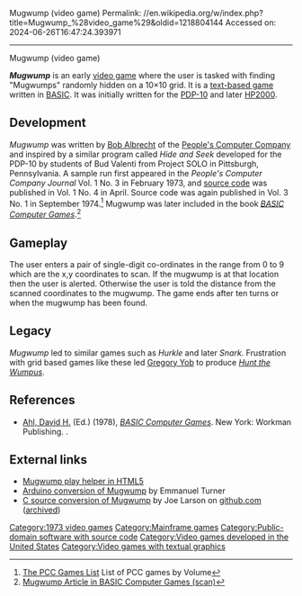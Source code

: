 Mugwump (video game)
Permalink: //en.wikipedia.org/w/index.php?title=Mugwump_%28video_game%29&oldid=1218804144
Accessed on: 2024-06-26T16:47:24.393971



------
Mugwump (video game)
{{short description|1973 video game}}
{{Infobox video game
| title          = Mugwump
| developer      = Bud Valenti (and students)<br />[[Bob Albrecht]]
| publisher      =  
| image          = Mugwump video game screenshot.jpg
| caption        = 
| series         =
| engine         =
| released       = April 1973
| genre          = [[Strategy game]]
| modes          = [[Single-player]]
| platforms      = [[BASIC]]
}}

'''''Mugwump''''' is an early [[video game]] where the user is tasked with finding "Mugwumps" randomly hidden on a 10×10 grid. It is a [[text-based game]] written in [[BASIC]]. It was initially written for the [[PDP-10]] and later [[HP2000]].

== Development ==
''Mugwump'' was written by [[Bob Albrecht]] of the [[People's Computer Company]] and inspired by a similar program called ''Hide and Seek'' developed for the PDP-10 by students of Bud Valenti from Project SOLO in Pittsburgh, Pennsylvania. A sample run first appeared in the ''People's Computer Company Journal'' Vol. 1 No. 3 in February 1973, and [[source code]] was published in Vol. 1 No. 4 in April. Source code was again published in Vol. 3 No. 1 in September 1974.<ref>[http://www.svipx.com/pcc/gameslist.html The PCC Games List] List of PCC games by Volume</ref> Mugwump was later included in the book ''[[BASIC Computer Games]]''.<ref>[http://www.atariarchives.org/basicgames/showpage.php?page=114 Mugwump Article in BASIC Computer Games (scan)]</ref>

== Gameplay ==
The user enters a pair of single-digit co-ordinates in the range from 0 to 9 which are the x,y coordinates to scan. If the mugwump is at that location then the user is alerted. Otherwise the user is told the distance from the scanned coordinates to the mugwump. The game ends after ten turns or when the mugwump has been found.

== Legacy ==
''Mugwump'' led to similar games such as ''Hurkle'' and later ''Snark''. Frustration with grid based games like these led [[Gregory Yob]] to produce ''[[Hunt the Wumpus]]''.

== References ==
{{Reflist}}
* [[David H. Ahl|Ahl, David H.]] (Ed.) (1978), ''[[BASIC Computer Games]]''. New York: Workman Publishing. {{ISBN|978-0894800528}}.

== External links ==
* [http://eturnerx.com/files/mugwumpsolver.html Mugwump play helper in HTML5]
* [http://eturnerx.blogspot.com/2012/10/arduinolcdmugwump.html Arduino conversion of Mugwump] by Emmanuel Turner
* [https://github.com/cymonsgames/CymonsGames C source conversion of Mugwump] by Joe Larson on [[github.com]] ([https://web.archive.org/web/20110625071950/http://cymonsgames.com/mugwump/ archived])

{{DEFAULTSORT:Mugwump}}
[[Category:1973 video games]]
[[Category:Mainframe games]]
[[Category:Public-domain software with source code]]
[[Category:Video games developed in the United States]]
[[Category:Video games with textual graphics]]
